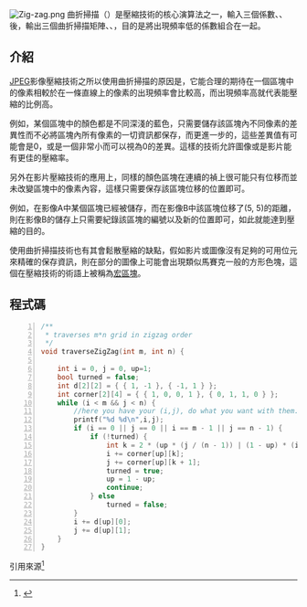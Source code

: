 {{refimprove|time=2016-06-30T10:42:39+00:00}}
{{NoteTA
|G1 = IT
}}
[[File:Zig-zag.png|thumb]]
曲折掃描（{{lang-en|Zigzag scanning}}）是{{lang|en|JPEG}}壓縮技術的核心演算法之一，輸入三個{{lang|en|64DCT}}係數{{lang|en|DCTY}}、{{lang|en|DCTCb}}、{{lang|en|DCTCr}}後，輸出三個曲折掃描矩陣{{lang|en|DY}}、{{lang|en|DCb}}、{{lang|en|DCr}}，目的是將出現頻率低的係數組合在一起。

== 介紹 ==
[[JPEG|JPEG]]影像壓縮技術之所以使用曲折掃描的原因是，它能合理的期待在一個區塊中的像素相較於在一條直線上的像素的出現頻率會比較高，而出現頻率高就代表能壓縮的比例高。

例如，某個區塊中的顏色都是不同深淺的藍色，只需要儲存該區塊內不同像素的差異性而不必將區塊內所有像素的一切資訊都保存，而更進一步的，這些差異值有可能會是0，或是一個非常小而可以視為0的差異。這樣的技術允許圖像或是影片能有更佳的壓縮率。

另外在影片壓縮技術的應用上，同樣的顏色區塊在連續的禎上很可能只有位移而並未改變區塊中的像素內容，這樣只需要保存該區塊位移的位置即可。

例如，在影像A中某個區塊已經被儲存，而在影像B中該區塊位移了(5, 5)的距離，則在影像B的儲存上只需要紀錄該區塊的編號以及新的位置即可，如此就能達到壓縮的目的。

使用曲折掃描技術也有其會鬆散壓縮的缺點，假如影片或圖像沒有足夠的可用位元來精確的保存資訊，則在部分的圖像上可能會出現類似馬賽克一般的方形色塊，這個在壓縮技術的術語上被稱為[[宏區塊|宏區塊]]。

== 程式碼 ==
<syntaxhighlight lang="c" line="1">
/**
 * traverses m*n grid in zigzag order
 */
void traverseZigZag(int m, int n) {
 
    int i = 0, j = 0, up=1;
    bool turned = false;
    int d[2][2] = { { 1, -1 }, { -1, 1 } };
    int corner[2][4] = { { 1, 0, 0, 1 }, { 0, 1, 1, 0 } };
    while (i < m && j < n) {
        //here you have your (i,j), do what you want with them.
        printf("%d %d\n",i,j);
        if (i == 0 || j == 0 || i == m - 1 || j == n - 1) {
            if (!turned) {
                int k = 2 * (up * (j / (n - 1)) | (1 - up) * (i / (m - 1)));
                i += corner[up][k];
                j += corner[up][k + 1];
                turned = true;
                up = 1 - up;
                continue;
            } else
                turned = false;
        }
        i += d[up][0];
        j += d[up][1];
    }
}
</syntaxhighlight>引用來源<ref>{{Cite web|url=https://loaighoraba.wordpress.com/2011/07/10/zigzag-scanning-source-code/|title=Zigzag scanning source code|accessdate=2016-06-30|date=2011-07-10|work=Loai Ghoraba's blog|archive-url=https://web.archive.org/web/20161013165625/https://loaighoraba.wordpress.com/2011/07/10/zigzag-scanning-source-code/|archive-date=2016-10-13|dead-url=yes}}</ref>